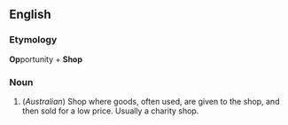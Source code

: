 ==English==

===Etymology===
'''Op'''portunity + '''Shop'''

===Noun===
#(''Australian'') Shop where goods, often used, are given to the shop, and then sold for a low price. Usually a charity shop.